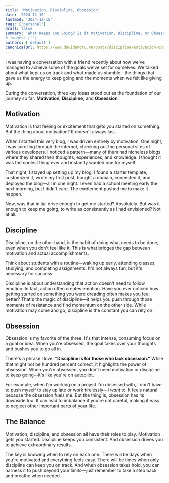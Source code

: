 ```yaml
---
title: 'Motivation, Discipline, Obsession'
date: '2024-12-15'
lastmod: '2024-12-15'
tags: ['personal']
draft: false
summary: 'What Keeps You Going? Is it Motivation, Discipline, or Obsession'
# images: ['']
authors: ['default']
canonicalUrl: https://www.davidumoru.me/posts/discipline-motivation-obsession
---
```


I was having a conversation with a friend recently about how we've managed to achieve some of the goals we've set for ourselves.
We talked about what kept us on track and what made us stumble—the things that gave us the energy to keep going and the moments when we felt like giving up.  

During the conversation, three key ideas stood out as the foundation of our journey so far: **Motivation**, **Discipline**, and **Obsession**.  


## **Motivation**  
Motivation is that feeling or excitement that gets you started on something. But the thing about motivation? It doesn't always last.  

When I started this very blog, I was driven entirely by motivation. One night, I was scrolling through the internet, checking out the personal sites of various
developers. I noticed a pattern—many of them had nicheless blogs where they shared their thoughts, experiences, and knowledge. I thought it was the coolest
thing ever and instantly wanted one for myself.  

That night, I stayed up setting up my blog. I found a starter template, customized it, wrote my first post, bought a domain, connected it, and deployed the
blog—all in one night. I even had a school meeting early the next morning, but I didn't care. The excitement pushed me to make it happen.  

Now, was that initial drive enough to get me started? Absolutely. But was it enough to keep me going, to write as consistently as I had envisioned? Not at all.  


## **Discipline**  
Discipline, on the other hand, is the habit of doing what needs to be done, even when you don't feel like it. This is what bridges the gap
between motivation and actual accomplishments.  

Think about students with a routine—waking up early, attending classes, studying, and completing assignments. It's not always fun, but it's necessary for success.  

Discipline is about understanding that action doesn't need to follow emotion. In fact, action often creates emotion. Have you ever noticed how getting
started on something you were dreading often makes you feel better? That's the magic of discipline—it helps you push through those moments of resistance
and find momentum on the other side. While motivation may come and go, discipline is the constant you can rely on.

## **Obsession**  
Obsession is my favorite of the three. It's that intense, consuming focus on a goal or idea. When you're obsessed, the goal takes over your thoughts
and pushes you to go all in.  

There's a phrase I love: **“Discipline is for those who lack obsession.”** While that might not be hundred percent correct, it highlights the power of obsession.
When you're obsessed, you don't need motivation or discipline to keep going—it's like you're on autopilot.  

For example, when I'm working on a project I'm obsessed with, I don't have to push myself to stay up late or work tirelessly—I *want* to. It feels
natural because the obsession fuels me. But the thing is, obsession has its downside too. It can lead to imbalance if you're not careful, making it easy to
neglect other important parts of your life.  


## **The Balance**  
Motivation, discipline, and obsession all have their roles to play. Motivation gets you started. Discipline keeps you consistent.
And obsession drives you to achieve extraordinary results.  

The key is knowing when to rely on each one. There will be days when you're motivated and everything feels easy.
There will be times when only discipline can keep you on track. And when obsession takes hold, you can harness it to push
beyond your limits—just remember to take a step back and breathe when needed.  
